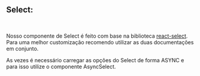 
<Meta of={SelectStories} />

## Select:

<br />

Nosso componente de Select é feito com base na biblioteca [react-select](https://react-select.com/home).
Para uma melhor customização recomendo utilizar as duas documentações em conjunto.

As vezes é necessário carregar as opções do Select de forma ASYNC e para isso utilize o componente AsyncSelect.


<Canvas />

<Controls/>


